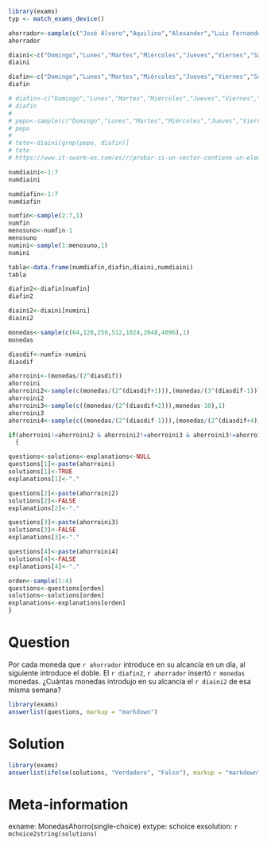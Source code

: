 ```r
library(exams)
typ <- match_exams_device()

ahorrador<-sample(c("José Álvaro","Aquilino","Alexander","Luis Fernando","Juan Manuel","Santiago","Emiliano"),1)
ahorrador

diaini<-c("Domingo","Lunes","Martes","Miércoles","Jueves","Viernes","Sábado")
diaini

diafin<-c("Domingo","Lunes","Martes","Miércoles","Jueves","Viernes","Sábado")
diafin

# diafin<-c("Domingo","Lunes","Martes","Miércoles","Jueves","Viernes","Sábado")
# diafin
# 
# pepo<-sample(c("Domingo","Lunes","Martes","Miércoles","Jueves","Viernes","Sábado"),1)
# pepo
# 
# tete<-diaini[grep(pepo, diafin)]
# tete
# https://www.it-swarm-es.com/es/r/probar-si-un-vector-contiene-un-elemento-dado/967392780/

numdiaini<-1:7 
numdiaini 

numdiafin<-1:7
numdiafin

numfin<-sample(2:7,1)
numfin
menosuno<-numfin-1
menosuno
numini<-sample(1:menosuno,1)
numini

tabla<-data.frame(numdiafin,diafin,diaini,numdiaini)
tabla

diafin2<-diafin[numfin]
diafin2

diaini2<-diaini[numini]
diaini2

monedas<-sample(c(64,128,256,512,1024,2048,4096),1)
monedas

diasdif<-numfin-numini
diasdif

ahorroini<-(monedas/(2^diasdif))
ahorroini
ahorroini2<-sample(c(monedas/(2^(diasdif+1))),(monedas/(3^(diasdif-1))),1)
ahorroini2
ahorroini3<-sample(c((monedas/(2^(diasdif+2))),monedas-10),1)
ahorroini3
ahorroini4<-sample(c((monedas/(2^(diasdif-1))),(monedas/(2^(diasdif+4)))),1)

if(ahorroini!=ahorroini2 & ahorroini2!=ahorroini3 & ahorroini3!=ahorroini4)
  {

questions<-solutions<-explanations<-NULL
questions[1]<-paste(ahorroini)
solutions[1]<-TRUE
explanations[1]<-"."

questions[2]<-paste(ahorroini2)
solutions[2]<-FALSE
explanations[2]<-"."

questions[3]<-paste(ahorroini3)
solutions[3]<-FALSE
explanations[3]<-"."

questions[4]<-paste(ahorroini4)
solutions[4]<-FALSE
explanations[4]<-"."

orden<-sample(1:4)
questions<-questions[orden]
solutions<-solutions[orden]
explanations<-explanations[orden]
}
```

Question
========
Por cada moneda que `r ahorrador` introduce en su alcancía en un día, al siguiente introduce el doble. El `r diafin2`, `r ahorrador` insertó `r monedas` monedas. ¿Cuántas monedas introdujo en su alcancía el `r diaini2` de esa misma semana?


```r
library(exams)
answerlist(questions, markup = "markdown")
```

Solution
========
```r
library(exams)
answerlist(ifelse(solutions, "Verdadero", "Falso"), markup = "markdown")
```

Meta-information
================
exname: MonedasAhorro(single-choice)
extype: schoice
exsolution: `r mchoice2string(solutions)`
